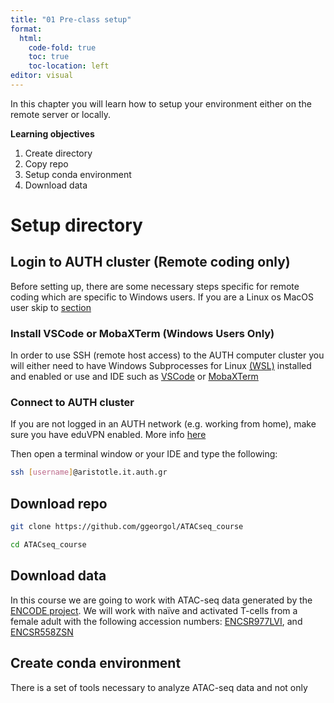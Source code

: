 ```yaml
---
title: "01 Pre-class setup"
format:
  html:
    code-fold: true
    toc: true
    toc-location: left
editor: visual
---
```


In this chapter you will learn how to setup your environment either on the remote server or locally.

**Learning objectives**

1. Create directory
2. Copy repo
3. Setup conda environment
4. Download data

# Setup directory

## Login to AUTH cluster (Remote coding only)

Before setting up, there are some necessary steps specific for remote coding which are specific to Windows users. If you are a Linux os MacOS user skip to [section](#unix-linuxmacos-users)

### Install VSCode or MobaXTerm (Windows Users Only)

In order to use SSH (remote host access) to the AUTH computer cluster you will either need to have Windows Subprocesses for Linux [(WSL)](https://learn.microsoft.com/en-us/windows/wsl/install) installed and enabled or use and IDE such as [VSCode](https://code.visualstudio.com/) or [MobaXTerm](https://mobaxterm.mobatek.net/)

### Connect to AUTH cluster

If you are not logged in an AUTH network (e.g. working from home), make sure you have eduVPN enabled. More info [here](https://it.auth.gr/manuals/eduvpn/)

Then open a terminal window or your IDE and type the following:

```bash
ssh [username]@aristotle.it.auth.gr
```

## Download repo

```bash
git clone https://github.com/ggeorgol/ATACseq_course

cd ATACseq_course
```

## Download data

In this course we are going to work with ATAC-seq data generated by the [ENCODE project](https://www.encodeproject.org/matrix/?type=Experiment&control_type!=*&status=released&perturbed=false&assay_title=ATAC-seq). We will work with naïve and activated T-cells from a female adult with the following accession numbers: [ENCSR977LVI](https://www.encodeproject.org/experiments/ENCSR977LVI/), and [ENCSR558ZSN](https://www.encodeproject.org/experiments/ENCSR558ZSN/)

## Create conda environment

There is a set of tools necessary to analyze ATAC-seq data and not only